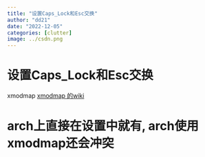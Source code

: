 ```yaml
---
title: "设置Caps_Lock和Esc交换"
author: "dd21"
date: "2022-12-05" 
categories: [clutter]
image: ../csdn.png
---
```



# 设置Caps_Lock和Esc交换
xmodmap
[xmodmap 的wiki](https://wiki.archlinux.org/title/Xmodmap_%28%E7%AE%80%E4%BD%93%E4%B8%AD%E6%96%87%29#%E9%94%AE%E6%98%A0%E5%B0%84%E8%A1%A8)

# arch上直接在设置中就有, arch使用xmodmap还会冲突

